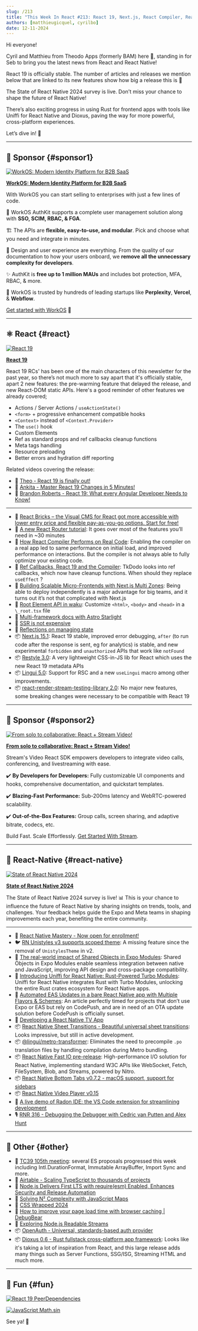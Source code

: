 ```yaml
---
slug: /213
title: "This Week In React #213: React 19, Next.js, React Compiler, React Router, Restyle, Lingui, State of RN, Uniffi, Shared Objects, Fast IO, Sheet Transitions, Radon, TC39, OpenAuth, TypeScript, Dioxus..."
authors: [matthieugicquel, cyrilbo]
date: 12-11-2024
---
```


Hi everyone!

Cyril and Matthieu from Theodo Apps (formerly BAM) here 👋, standing in for Seb to bring you the latest news from React and React Native!

React 19 is officially stable. The number of articles and releases we mention below that are linked to its new features show how big a release this is 🙂

The State of React Native 2024 survey is live. Don’t miss your chance to shape the future of React Native!

There’s also exciting progress in using Rust for frontend apps with tools like Uniffi for React Native and Dioxus, paving the way for more powerful, cross-platform experiences.

Let’s dive in! 🚀

<!-- truncate -->


<Support />

---

## 💸 Sponsor {#sponsor1}

[![WorkOS: Modern Identity Platform for B2B SaaS](/emails/issues/195/workOS.jpg)](https://workos.com/?utm_source=thisweekinreact&utm_medium=newsletter&utm_campaign=q32024)

**[WorkOS: Modern Identity Platform for B2B SaaS](https://workos.com/?utm_source=thisweekinreact&utm_medium=newsletter&utm_campaign=q32024)**

With WorkOS you can start selling to enterprises with just a few lines of code.

🔐 WorkOS AuthKit supports a complete user management solution along with **SSO, SCIM, RBAC, & FGA**.

🏗️ The APIs are **flexible, easy-to-use, and modular**. Pick and choose what you need and integrate in minutes.

🎨 Design and user experience are everything. From the quality of our documentation to how your users onboard, we **remove all the unnecessary complexity for developers**.

✨ AuthKit is **free up to 1 million MAUs** and includes bot protection, MFA, RBAC, & more.

🤝 WorkOS is trusted by hundreds of leading startups like **Perplexity**, **Vercel**, & **Webflow**.

[Get started with WorkOS](https://workos.com/?utm_source=thisweekinreact&utm_medium=newsletter&utm_campaign=q32024) 🚀

---

## ⚛️ React {#react}

[![React 19](/emails/issues/213/react.jpg)](https://react.dev/blog/2024/12/05/react-19)

**[React 19](https://react.dev/blog/2024/12/05/react-19)**

React 19 RCs' has been one of the main characters of this newsletter for the past year, so there’s not much more to say apart that it's officially stable, apart 2 new features: the pre-warming feature that delayed the release, and new React-DOM static APIs. Here's a good reminder of other features we already covered;

- Actions / Server Actions / `useActionState()`
- `<form>` \+ progressive enhancement compatible hooks
- `<Context>` instead of `<Context.Provider>`
- The `use()` hook
- Custom Elements
- Ref as standard props and ref callbacks cleanup functions
- Meta tags handling
- Resource preloading
- Better errors and hydration diff reporting

Related videos covering the release:

- 🎥 [Theo - React 19 is finally out!](https://www.youtube.com/watch?v=6aQgiJHReCI)
- 🎥 [Ankita - Master React 19 Changes in 5 Minutes!](https://www.youtube.com/watch?v=ZcuOV60_z6s)
- 🎥 [Brandon Roberts - React 19: What every Angular Developer Needs to Know!](https://www.youtube.com/watch?v=0aHHGdxAmF4)

---

- 💸 [React Bricks – the Visual CMS for React got more accessible with lower entry price and flexible pay-as-you-go options. Start for free!](https://www.reactbricks.com/?utm_source=twir&utm_campaign=ql24)
- 📖 [A new React Router tutorial](https://reactrouter.com/tutorials/address-book): It goes over most of the features you’ll need in \~30 minutes
- 📜 [How React Compiler Performs on Real Code](https://www.developerway.com/posts/how-react-compiler-performs-on-real-code): Enabling the compiler on a real app led to same performance on initial load, and improved performance on interactions. But the compiler is not always able to fully optimize your existing code.
- 📜 [Ref Callbacks, React 19 and the Compiler](https://tkdodo.eu/blog/ref-callbacks-react-19-and-the-compiler): TkDodo looks into ref callbacks, which now have cleanup functions. When should they replace `useEffect` ?
- 📜 [Building Scalable Micro-Frontends with Next.js Multi Zones](https://techhub.iodigital.com/articles/building-scalable-micro-frontends-with-next-js-multi-zones): Being able to deploy independently is a major advantage for big teams, and it turns out it’s not that complicated with Next.js
- 📜 [Root Element API in waku](https://waku.gg/blog/root-element-api): Customize `<html>`, `<body>` and `<head>` in a `\_root.tsx` file
- 📜 [Multi-framework docs with Astro Starlight](https://blog.arcjet.com/multi-framework-docs-with-astro-starlight/)
- 📜 [SSR is not expensive](https://t3.gg/blog/post/ssr-is-not-expensive)
- 📜 [Reflections on managing state](https://www.frontendundefined.com/posts/monthly/react-state-management-reflections/)
- 📦 [Next.js 15.1](https://nextjs.org/blog/next-15-1): React 19 stable, improved error debugging, `after` (to run code after the response is sent, eg for analytics) is stable, and new experimental `forbidden` and `unauthorized` APIs that work like `notFound`
- 📦 [Restyle 3.0](https://www.restyle.dev/): A very lightweight CSS-in-JS lib for React which uses the new React 19 metadata APIs
- 📦 [Lingui 5.0](https://lingui.dev/blog/2024/11/28/announcing-lingui-5.0): Support for RSC and a new `useLingui` macro among other improvements.
- 📦 [react-render-stream-testing-library 2.0](https://github.com/testing-library/react-render-stream-testing-library/releases/tag/v2.0.0): No major new features, some breaking changes were necessary to be compatible with React 19

<SubscribeFormEmbed placement="middle" />

---

## 💸 Sponsor {#sponsor2}

[![From solo to collaborative: React + Stream Video!](/emails/issues/213/stream.jpg)](https://getstream.io/video/sdk/react/tutorial/video-calling/?utm_source=newsletter&utm_medium=referral&utm_content=&utm_campaign=thisweekinreact)

**[From solo to collaborative: React + Stream Video!](https://getstream.io/video/sdk/react/tutorial/video-calling/?utm_source=newsletter&utm_medium=referral&utm_content=&utm_campaign=thisweekinreact)**

Stream's Video React SDK empowers developers to integrate video calls, conferencing, and livestreaming with ease.

✔️ **By Developers for Developers:** Fully customizable UI components and hooks, comprehensive documentation, and quickstart templates.

✔️ **Blazing-Fast Performance:** Sub-200ms latency and WebRTC-powered scalability.

✔️ **Out-of-the-Box Features:** Group calls, screen sharing, and adaptive bitrate, codecs, etc.

Build Fast. Scale Effortlessly. [Get Started With Stream](https://getstream.io/try-for-free/?utm_source=newsletter&utm_medium=referral&utm_content=&utm_campaign=thisweekinreact).

---

## 📱 React-Native {#react-native}

[![State of React Native 2024](/emails/issues/213/state_of_rn.jpg)](https://stateofreactnative.com/)

**[State of React Native 2024](https://stateofreactnative.com/)**

The State of React Native 2024 survey is live\! 📊 This is your chance to influence the future of React Native by sharing insights on trends, tools, and challenges. Your feedback helps guide the Expo and Meta teams in shaping improvements each year, benefiting the entire community.

---

- 💸 [React Native Mastery - Now open for enrollment!](https://notjust.dev/react-native-mastery?utm_source=twir&utm_medium=email)
- 🐦 [RN Unistyles v3 supports scoped theme](https://x.com/jpudysz/status/1865460854717632737): A missing feature since the removal of `UnistylesTheme` in v2.
- 📜 [The real-world impact of Shared Objects in Expo Modules](https://expo.dev/blog/the-real-world-impact-of-shared-objects): Shared Objects in Expo Modules enable seamless integration between native and JavaScript, improving API design and cross-package compatibility.
- 📜 [Introducing Uniffi for React Native: Rust-Powered Turbo Modules](https://hacks.mozilla.org/2024/12/introducing-uniffi-for-react-native-rust-powered-turbo-modules/): Uniffi for React Native integrates Rust with Turbo Modules, unlocking the entire Rust crates ecosystem for React Native apps.
- 📜 [Automated EAS Updates in a bare React Native app with Multiple Flavors & Schemes](https://shift.infinite.red/automated-eas-updates-in-a-bare-react-native-app-with-multiple-flavors-schemes-dcdf17963079): An article perfectly timed for projects that don’t use Expo or EAS but rely on CodePush, and are in need of an OTA update solution before CodePush is officially sunset.
- 📜 [Developing a React Native TV App](https://www.callstack.com/blog/developing-a-react-native-tv-app)
- 📦 [React Native Sheet Transitions - Beautiful universal sheet transitions](https://github.com/saulamsal/react-native-sheet-transitions): Looks impressive, but still in active development.
- 📦 [@lingui/metro-transformer](https://lingui.dev/blog/2024/11/20/metro-transformer): Eliminates the need to precompile `.po` translation files by handling compilation during Metro bundling.
- 📦 [React Native Fast IO pre-release](https://github.com/callstackincubator/react-native-fast-io): High-performance I/O solution for React Native, implementing standard W3C APIs like WebSocket, Fetch, FileSystem, Blob, and Streams, powered by Nitro.
- 📦 [React Native Bottom Tabs v0.7.2 - macOS support, support for sidebars](https://github.com/okwasniewski/react-native-bottom-tabs/releases/tag/react-native-bottom-tabs%400.7.2)
- 📦 [React Native Video Player v0.15](https://github.com/TheWidlarzGroup/react-native-video-player/releases/tag/v0.15.0)
- 🎥 [A live demo of Radon IDE: the VS Code extension for streamlining development](https://www.youtube.com/watch?v=UeYmRKWhwFI)
- 🎙️ [RNR 316 - Debugging the Debugger with Cedric van Putten and Alex Hunt](https://reactnativeradio.com/episodes/rnr-316-debugging-the-debugger-with-cedric-van-putten-and-alex-hunt)

---

## 🔀 Other {#other}

- 📜 [TC39 105th meeting](https://dev.to/hemanth/updates-from-the-105th-tc39-meeting-3gkh): several ES proposals progressed this week including Intl.DurationFormat, Immutable ArrayBuffer, Import Sync and more.
- 📜 [Airtable - Scaling TypeScript to thousands of projects](https://medium.com/airtable-eng/a-leap-in-the-evolution-of-airtables-codebase-scaling-typescript-to-thousands-of-projects-734326c3a553)
- 📜 [Node.js Delivers First LTS with require(esm) Enabled, Enhances Security and Release Automation](https://socket.dev/blog/node-js-delivers-first-lts-with-require-esm-enabled)
- 📜 [Solving N² Complexity with JavaScript Maps](https://davidbonan.io/blog/solving-n2-complexity-with-javascript-maps)
- 📜 [CSS Wrapped 2024](https://chrome.dev/css-wrapped-2024/)
- 📜 [How to improve your page load time with browser caching | DebugBear](https://www.debugbear.com/blog/browser-caching)
- 📜 [Exploring Node.js Readable Streams](https://pavel-romanov.com/exploring-the-core-concepts-of-nodejs-readable-streams)
- 📦 [OpenAuth - Universal, standards-based auth provider](https://openauth.js.org/)
- 📦 [Dioxus 0.6 - Rust fullstack cross-platform app framework](https://dioxuslabs.com/blog/release-060): Looks like it's taking a lot of inspiration from React, and this large release adds many things such as Server Functions, SSG/ISG, Streaming HTML and much more.

---

## 🤭 Fun {#fun}

[![React 19 PeerDependencies](/emails/issues/213/react_19_meme.jpg)](https://bsky.app/profile/did:plc:hxmev3uady7j4litwnr5fzbg/post/3laz2eyx77k2l)

[![JavaScript Math.sin](/emails/issues/213/math_sin.jpg)](https://x.com/davesnx/status/1863991593432391711)

See ya! 👋
